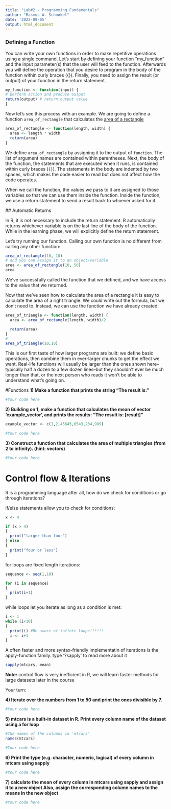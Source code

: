 ```yaml
---
title: "Lab#2 - Programming Fundamentals"
author: "Rasmus W. Schmøkel"
date: '2022-09-05'
output: html_document
---
```



### Defining a Function

You can write your own functions in order to make repetitive operations using a single command. Let's start by defining your function "my_function" and the input parameter(s) that the user will feed to the function. Afterwards you will define the operation that you desire to program in the body of the function within curly braces ({}). Finally, you need to assign the result (or output) of your function in the return statement.

```r
my_function <- function(input) {
# perform action and produce output
return(output) # return output value
}
```

Now let's see this process with an example. We are going to define a function `area_of_rectangle` that calculates the [area of a rectangle](https://www.wikihow.com/Calculate-the-Area-of-a-Rectangle)
```r
area_of_rectangle <- function(length, width) {
  area <- length * width
  return(area)
}
```

We define `area_of_rectangle` by assigning it to the output of `function`.
The list of argument names are contained within parentheses.
Next, the body of the function, the statements that are executed when it runs, is contained within curly braces (`{}`).
The statements in the body are indented by two spaces, which makes the code easier to read but does not affect how the code operates.

When we call the function, the values we pass to it are assigned to those variables so that we can use them inside the function.
Inside the function, we use a return statement to send a result back to whoever asked for it.

 ## Automatic Returns

 In R, it is not necessary to include the return statement.
 R automatically returns whichever variable is on the last line of the body
 of the function. While in the learning phase, we will explicitly define the
 return statement.

Let's try running our function.
Calling our own function is no different from calling any other function:

```r

area_of_rectangle(10, 10)
# and you can assign it to an object/variable
area <- area_of_rectangle(10, 50)
area
```

We've successfully called the function that we defined, and we have access to the value that we returned.


Now that we've seen how to calculate the area of a rectangle it is easy to calculate the area of a right triangle. We could write out the formula, but we don't need to.
Instead, we can use the function we have already created:

```r
area_of_triangle <- function(length, width) {
  area <- area_of_rectangle(length, width)/2

  return(area)
}
# 
area_of_triangle(10,10)
```

This is our first taste of how larger programs are built: we define basic
operations, then combine them in ever-larger chunks to get the effect we want.
Real-life functions will usually be larger than the ones shown here--typically half a dozen to a few dozen lines--but they shouldn't ever be much longer than that, or the next person who reads it won't be able to understand what's going on.

#Functions
**1) Make a function that prints the string "The result is:"**
```r


#Your code here
```

**2) Building on 1, make a function that calculates the mean of vector 'example_vector', and prints the results: "The result is: [result]"**
```r

example_vector <- c(1,2,45645,6543,234,989)

#Your code here
```


**3) Construct a function that calculates the area of multiple triangles (from 2 to infinity). (hint: vectors)**
```r



#Your code here
```
# Control flow & Iterations

R is a programming language after all, how do we check for conditions or go through iterations?

if/else statements allow you to check for conditions:
```r
x <- 4

if (x > 4)
{
  print("larger than four")
} else
{
  print("four or less")
}

```

for loops are fixed length iterations:

```r
sequence <- seq(1,10)

for (i in sequence)
{
  print(i+1)
}

```

while loops let you iterate as long as a condition is met:

```r
i <- 1
while (i<10)
{
  print(i) #Be aware of infinte loops!!!!!!
  i <- i+1
}
```

A often faster and more syntax-friendly implementatin of iterations is the apply-function family. type '?sapply' to read more about it

```r

sapply(mtcars, mean)

```


**Note:** control flow is very inefficient in R, we will learn faster methods for large datasets later in the course

Your turn: 

**4) Iterate over the numbers from 1 to 50 and print the ones divisible by 7.**
```r
#Your code here
```



**5) mtcars is a built-in dataset in R. Print every column name of the dataset using a for loop**
```r
#The names of the columns in 'mtcars'
names(mtcars)

#Your code here
```

**6)  Print the type (e.g. character, numeric, logical) of every column in mtcars using sapply**
```r

#Your code here
```

**7)  calculate the mean of every column in mtcars using sapply and assign it to a new object Also, assign the corresponding column names to the means in the new object**
```r

#Your code here
```